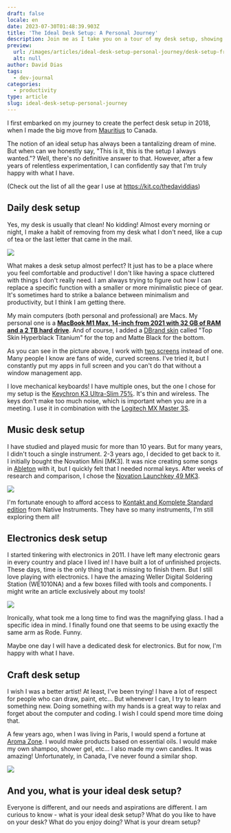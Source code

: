 ```yaml
---
draft: false
locale: en
date: 2023-07-30T01:48:39.903Z
title: 'The Ideal Desk Setup: A Personal Journey'
description: Join me as I take you on a tour of my desk setup, showing how it has evolved over the years, and how it enhances my productivity and creative pursuits. Let's discuss and share our ideal desk setups!
preview:
  url: /images/articles/ideal-desk-setup-personal-journey/desk-setup-front.jpg
  alt: null
author: David Dias
tags:
  - dev-journal
categories:
  - productivity
type: article
slug: ideal-desk-setup-personal-journey
---
```


I first embarked on my journey to create the perfect desk setup in 2018, when I made the big move from [Mauritius](https://en.wikipedia.org/wiki/Mauritius) to Canada.

The notion of an ideal setup has always been a tantalizing dream of mine. But when can we honestly say, "This is it, this is the setup I always wanted."? Well, there's no definitive answer to that. However, after a few years of relentless experimentation, I can confidently say that I'm truly happy with what I have.

(Check out the list of all the gear I use at https://kit.co/thedaviddias)

## Daily desk setup

Yes, my desk is usually that clean! No kidding! Almost every morning or night, I make a habit of removing from my desk what I don't need, like a cup of tea or the last letter that came in the mail.

![](/images/articles/ideal-desk-setup-personal-journey/daily-setup-01.jpg)

What makes a desk setup almost perfect? It just has to be a place where you feel comfortable and productive! I don't like having a space cluttered with things I don't really need. I am always trying to figure out how I can replace a specific function with a smaller or more minimalistic piece of gear. It's sometimes hard to strike a balance between minimalism and productivity, but I think I am getting there.

My main computers (both personal and professional) are Macs. My personal one is a **[MacBook M1 Max, 14-inch from 2021 with 32 GB of RAM and a 2 TB hard drive](https://www.apple.com/macbook-pro-14-and-16/)**. And of course, I added a [DBrand skin](https://dbrand.com/shop/apple-macbook-pro-14-skins-2021#/customizer/edit/design) called "Top Skin Hyperblack Titanium" for the top and Matte Black for the bottom.

As you can see in the picture above, I work with [two screens](https://kit.co/thedaviddias/ultimate-desk-setup-unleashing-productivity/dell-p2720dc-27-16) instead of one. Many people I know are fans of wide, curved screens. I've tried it, but I constantly put my apps in full screen and you can't do that without a window management app.

I love mechanical keyboards! I have multiple ones, but the one I chose for my setup is the [Keychron K3 Ultra-Slim 75%](https://kit.co/thedaviddias/ultimate-desk-setup-unleashing-productivity/keychron-k3-version). It's thin and wireless. The keys don't make too much noise, which is important when you are in a meeting. I use it in combination with the [Logitech MX Master 3S](https://kit.co/thedaviddias/ultimate-desk-setup-unleashing-productivity/6718058-logitech-mx-master-3).

## Music desk setup

I have studied and played music for more than 10 years. But for many years, I didn't touch a single instrument. 2-3 years ago, I decided to get back to it. I initially bought the Novation Mini [MK3]. It was nice creating some songs in [Ableton](https://www.ableton.com/) with it, but I quickly felt that I needed normal keys. After weeks of research and comparison, I chose the [Novation Launchkey 49 MK3](https://kit.co/thedaviddias/office-extras-gearing-up-for-ultimate-efficiency/6718487-novation-launchkey-4).

![](/images/articles/ideal-desk-setup-personal-journey/music-setup-01.jpg)

I'm fortunate enough to afford access to [Kontakt and Komplete Standard edition](https://www.native-instruments.com/en/catalog/) from Native Instruments. They have so many instruments, I'm still exploring them all!

## Electronics desk setup

I started tinkering with electronics in 2011. I have left many electronic gears in every country and place I lived in! I have built a lot of unfinished projects. These days, time is the only thing that is missing to finish them. But I still love playing with electronics. I have the amazing Weller Digital Soldering Station (WE1010NA) and a few boxes filled with tools and components. I might write an article exclusively about my tools!

![](/images/articles/ideal-desk-setup-personal-journey/electronics-setup-01.jpg)

Ironically, what took me a long time to find was the magnifying glass. I had a specific idea in mind. I finally found one that seems to be using exactly the same arm as Rode. Funny.

Maybe one day I will have a dedicated desk for electronics. But for now, I'm happy with what I have.

## Craft desk setup

I wish I was a better artist! At least, I've been trying! I have a lot of respect for people who can draw, paint, etc... But whenever I can, I try to learn something new. Doing something with my hands is a great way to relax and forget about the computer and coding. I wish I could spend more time doing that.

A few years ago, when I was living in Paris, I would spend a fortune at [Aroma Zone](https://www.aroma-zone.com/). I would make products based on essential oils. I would make my own shampoo, shower gel, etc... I also made my own candles. It was amazing! Unfortunately, in Canada, I've never found a similar shop.

![](/images/articles/ideal-desk-setup-personal-journey/craft-setup-01.jpg)

## And you, what is your ideal desk setup?

Everyone is different, and our needs and aspirations are different. I am curious to know - what is your ideal desk setup? What do you like to have on your desk? What do you enjoy doing? What is your dream setup?

<div style={{ display: 'flex', justifyContent: 'center' }}>
  <LinkedInEmbed
    url="https://www.linkedin.com/embed/feed/update/urn:li:share:7091183319584833536"
    postUrl="https://www.linkedin.com/posts/thedaviddias_desksetup-homeoffice-desk-activity-7091183321329647616-TrhV?utm_source=share&utm_medium=member_desktop"
    width={525}
  />
</div>
